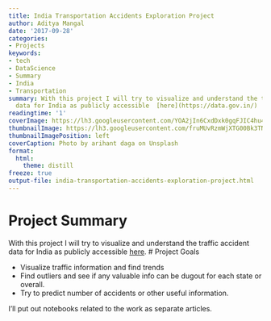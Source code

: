 ```yaml
---
title: India Transportation Accidents Exploration Project
author: Aditya Mangal
date: '2017-09-28'
categories:
- Projects
keywords:
- tech
- DataScience
- Summary
- India
- Transportation
summary: With this project I will try to visualize and understand the traffic accident
  data for India as publicly accessible  [here](https://data.gov.in/)
readingtime: '1'
coverImage: https://lh3.googleusercontent.com/YOA2jIn6CxdDxk0gqFJIC4hu4wiIDNLAhbZmP0853jfqatj0-Q78JFYEFiYlG_aYpfppvQz9jKEIVUE0RkDxkkr5_4m4BawaFs4Sf41UAI6O88Jv5TrjBBILRC2A3lYIeLMgIL7mP84e9PtirciRCwFWPjdyKgBqOMODGGkVdd6F3rLttdr7PC1EoCuQPccYO-sSJIV-P1ar2Ismm44szrS-WiuK1IinUC5nr6zPPYPA4GoQ6YE_V91iUa0qUf3InmOxP8UZO1zlyCF7urbuF6tdJ_VmMSbil4eNF0dLYmHKy3uXFi3nZfq7LXH1enbgzH7hTcai39dulerm3VmVEj6Lgij117G4VAw_TjPDFDmk3yvOWkp2D-1UNYV-qzhQSwrTBbFq4HDkdEvrXmv_jZBSECt4Bia_bjWA5gQOaNagL_ZxWTBLpbz_F3nuobFjNt_jmbWm584sfzPy5uHy3xkj0pdzYsQCpb5q9H30aBn6riYRtvhgjC3xruOVdfP8j7CnphccrPjuzReYDYEatO-JtUHS-dXEw7YaJBnQRJZF9XvbusTxWuUuLfZukGkq4yGaU9WdsNNUb6qZMSkw9RuOplce3r8Sb6Yy1s_b1ZN4reB78vsL3Zr0e593V417VjUtWS-pIu68vyXJZaXzGqAC95yOxf-f=w2500-h1662-no
thumbnailImage: https://lh3.googleusercontent.com/fruMUvRzmWjXTG00Bk3TNfbHfTBDEgWQcK2L9Feb7tQM0FCzSk8o-DybzHccDP0PrBljq2y9X-GZuRTQXrat5_D_y3S1amU22CXBo-UPzr7RPGLkRl_53xksS_dtB3A-TCbqHTwOrOufikQznE7-7X8AtMrM53cHCJnR99ob7h8v_CEEQLOdje2DCBwblUtr4Mofna7vFWo7x7vRapU5pcyigJI6Qahne2vYAQiCjXP1lr8vJUN2a4C9mbr9xqDzH2UaNsZwuqsr53lhusfa-e8EhD0gTMZdL0FACu2McPJNDnJEeBG4dMbdB5IscN6w6Z6577nnSu0nTk0AibdUuI429JGQB2nPFZqLfk5uNKOGd4txq6ZJZifE11L9qyoXIw7WGGPC37qkQPYA5hKuGSfUZGG-VixKWX0AU0FI219exef5i5eo4yDyTn2dLiDJprA6MwEm_31a4aA_pbIgGR1O6HML3xCaManQAOv-7N0m1t2X3IwfSj7yq2hSydvQIoiCg7tb5ifPgVSrgWAvN64Jwp2AADJU_a16fIyO5HXv2XFURXEpsKj4sr9zzFDLMdY3wE6yip0vnH09xumEYNyvOEp2zkC2jPYGP5MPCgYSOpwnFLpLPxy49RFKbXMTHtS8XKFiuxH6b_gpPqPUOLwgASVOm_aH=w750-h498-no
thumbnailImagePosition: left
coverCaption: Photo by arihant daga on Unsplash
format:
  html:
    theme: distill
freeze: true
output-file: india-transportation-accidents-exploration-project.html
---
```


# Project Summary
With this project I will try to visualize and understand the traffic accident data for India as publicly accessible [here](https://data.gov.in/).
# Project Goals

- Visualize traffic information and find trends
- Find outliers and see if any valuable info can be dugout for each state or overall.
- Try to predict number of accidents or other useful information.

I’ll put out notebooks related to the work as separate articles.
